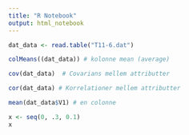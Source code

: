 ```yaml
---
title: "R Notebook"
output: html_notebook
---
```




```r
dat_data <- read.table("T11-6.dat")

```


```r
colMeans((dat_data)) # kolonne mean (average)
```
```r
cov(dat_data)  # Covarians mellem attributter
```
```r
cor(dat_data) # Korrelationer mellem attributter
```

```r
mean(dat_data$V1) # en colonne
```



```r
x <- seq(0, .3, 0.1)
x
```


